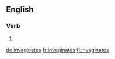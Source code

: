{{also|invaginâtes}}
==English==

===Verb===
{{head|en|verb form}}

# {{en-third-person singular of|invaginate}}

[[de:invaginates]]
[[fr:invaginates]]
[[fi:invaginates]]